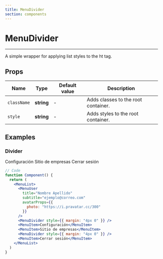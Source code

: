 ```yaml
---
title: MenuDivider
section: components
---
```


# MenuDivider

---

A simple wrapper for applying list styles to the ht tag.

## Props

| Name             | Type                     | Default value  | Description                         |
| ---------------- | ------------------------ | -------------- | ----------------------------------- |
| `className`      | **string**               | -              | Adds classes to the root container. |
| `style`          | **string**               | -              | Adds styles to the root container.  |


## Examples

### Divider

<Demo title="MenuList with MenuDividers" background={colors.white}>
  <MenuList>
    <MenuUser 
      title="Nombre Apellido"
      subtitle="ejemplo@correo.com"
      avatarProps={{
        photo: "https://i.pravatar.cc/300"
      }}
    />
    <MenuDivider style={{ margin: "4px 0" }} />
    <MenuItem>Configuración</MenuItem>
    <MenuItem>Sitio de empresas</MenuItem>
    <MenuDivider style={{ margin: "4px 0" }} />
    <MenuItem>Cerrar sesión</MenuItem>
  </MenuList>
</Demo>

```jsx
// Code
function Component() {
  return (
    <MenuList>
      <MenuUser   
        title="Nombre Apellido"
        subtitle="ejemplo@correo.com"
        avatarProps={{
          photo: "https://i.pravatar.cc/300"
        }}
      />
      <MenuDivider style={{ margin: "4px 0" }} />
      <MenuItem>Configuración</MenuItem>
      <MenuItem>Sitio de empresas</MenuItem>
      <MenuDivider style={{ margin: "4px 0" }} />
      <MenuItem>Cerrar sesión</MenuItem>
    </MenuList>
  )
}
```